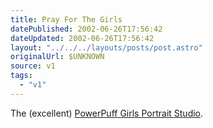 ```yaml
---
title: Pray For The Girls
datePublished: 2002-06-26T17:56:42
dateUpdated: 2002-06-26T17:56:42
layout: "../../../layouts/posts/post.astro"
originalUrl: $UNKNOWN
source: v1
tags:
  - "v1"
---
```


The (excellent) [PowerPuff Girls Portrait Studio][1].

[1]: http://www.nephco.com/powerpuffgirls/ppps.html "The PowerPuff Girls Portrait Studio"
